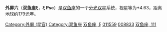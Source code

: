 {{Starbox begin
| name = ξ Psc
}}
{{Starbox observe
| epoch = [[J2000.0|J2000.0]]
| constell = [[双鱼座|双鱼座]]
| 星官 = [[:Category:外屏_(星官)|外屏]] （[[奎宿|奎宿]]）
| ra = {{RA| +1| 53| 33.34}}
| dec = {{DEC| 3| 11| 14.92}}
| appmag_v = 4.63
}}
{{Starbox character
| class =  K0III
| b-v =  +0.94
| u-b =  +0.70
| variable = 
}}
{{Starbox astrometry
| radial_v =  30.3
| prop_mo_ra = 24.48
| prop_mo_dec = 25.99
| parallax = 18.21
| p_error = 0.78
| absmag_v = 0.93
}}
{{Starbox catalog
| names = 双鱼座111，[[SAO星表|SAO]] 110206，[[HD星表|HD]] 11559，[[HR星表|HR]] 549，[[依巴谷星表|HIP]] 8833
}}
{{Starbox reference |Simbad=xi+Psc }}
{{Starbox end}}

'''外屏六'''（'''双鱼座ξ'''，'''ξ Psc'''）是[[双鱼座|双鱼座]]的一个[[分光双星|分光双星]]系统，视星等为+4.63，距离地球约179[[光年|光年]]。

{{stars of Pisces}}
{{星官|外屏|7|15}}
[[Category:外屏_(星官)|Category:外屏 (星官)]]
[[Category:双鱼座|Category:双鱼座]]
[[Category:拜耳天体|双鱼座, ξ]]
[[Category:HD和HDE天體|011559]]
[[Category:HIP天體|008833]]
[[Category:佛氏天體|双鱼座, 111]]